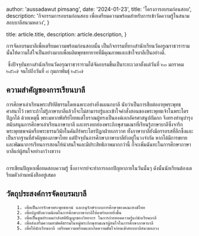   author: 'aussadawut pimsang',
  date: '2024-01-23',
  title: 'โครงการอบรมก่อนสอบ',
  description:
    'กิจกรรมการอบรมก่อนสอบ เพื่อเตรียมความพร้อมสำหรับการเข้าวัดความรู้ในสนามสอบบาลีสนามหลวง',
}

  title: article.title,
  description: article.description,
}


การจัดอบรมบาลีเพื่อเตรียมความพร้อมก่อนสอบนั้น เป็นกิจกรรมที่ทางสำนักเรียนวัดอรูณราชวรารามนั้นให้ความใส่ใจเป็นอย่างมากเพื่อผลิตพุทธทายาทที่มีคุณภาพและเข้าใจบาลีเป็นอย่างดี.

<Image src={Pali1} alt="" />
ซึ่งปัจจุบันทางสำนักเรียนวัดอรุณราชวรารามได้จัดอบรมขึ้นเป็นระยะเวลาตั้งแต่วันที่
๒๓ มกราคม ๒๕๖๗ จนไปถึงวันที่ ๘ กุมภาพันธุ์ ๒๕๖๗

## ความสำคัญของการเรียนบาลี

การศึกษาเล่าเรียนพระปริยัติธรรมโดยเฉพาะอย่างยิ่งแผนกบาลี นับว่าเป็นการสืบต่ออายุพระพุทธศาสนาไว้ เพราะถ้าไม่รู้ภาษาบาลีแล้วก็จะไม่สามารถรู้และเข้าใจคำสั่งสอนของพระพุทธเจ้าในพระไตรปิฏกได้ ด้วยเหตุนี้ พระมหากษัตริย์ไทยแต่โบราณผู้ทรงเป็นองค์เอกอัครศาสนูปถัมภก จึงทรงทำนุบำรุงสนับสนุนการศึกษาเล่าเรียนภาษาบาลี และทรงยกย่องพระภิกษุสามเณรที่เรียนรู้ภาษาบาลีซึ่งจารึกพระพุทธพจน์หรือพระธรรมวินัยในคัมภีร์พระไตรปิฎกฝ่ายเถรวาท ทั้งภาษาบาลียังมีอรรถรสที่ลึกซึ้งและเป็นรากฐานที่สำคัญของภาษาไทย แต่ปัจจุบันการศึกษาภาษาบาลียังอยู่ในวงจำกัด หากได้มีการขยายและพัฒนาการเรียนการสอนให้น่าสนใจและมีประสิทธิภาพมากกว่านี้ ก็จะเพิ่มฉันทะในการศึกษาภาษาบาลีแก่ผู้สนใจอย่างกว้างขวาง

<Image src={Pali2} alt="" />

การเขียนปัญหาเพื่อทดสอบความรู้ ซึ่งอาจารย์จะทำการออกปัญหาภายในวันนั้นๆ ดังนั้นนักเรียนต้องเตรียมตัวอ่านหนังสืออยู๋เสมอ

## วัตถุประสงค์การจัดอบรมบาลี

        1. เพื่อเป็นการรักษาพระพุทธพจน์ และอนุรักษ์ระบบการศึกษาของคณะสงฆ์ไทย
        2. เพื่อปลูกฝังความนิยมในการศึกษาภาษาบาลีให้แพร่หลายยิ่งขึ้น
        3. เพื่อเป็นศูนย์ระดมกำลังสติปัญญาของวิทยากร ในการถ่ายทอดความรู้แก่นักเรียนบาลี
        4. เพื่อส่งเสริมความสามัคคีธรรมในหมู่พระภิกษุสามเณรผู้สนใจในการศึกษาภาษาบาลี
        5. เพื่อให้นักเรียนบาลี เตรียมความพร้อมและเกิดความมั่นใจก่อนเข้าสอบบาลีสนามหลวง
